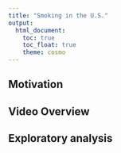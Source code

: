 ```yaml
---
title: "Smoking in the U.S."
output: 
  html_document:
    toc: true
    toc_float: true
    theme: cosmo
---
```


## Motivation


## Video Overview


## Exploratory analysis
